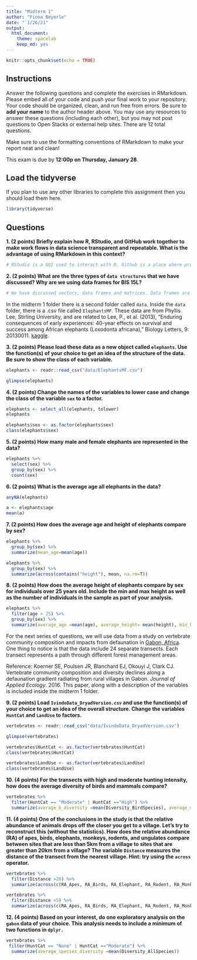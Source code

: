 ```yaml
---
title: "Midterm 1"
author: "Fiona Beyerle"
date: "`1/26/21"
output:
  html_document: 
    theme: spacelab
    keep_md: yes
---
```


```r
knitr::opts_chunk$set(echo = TRUE)
```

## Instructions
Answer the following questions and complete the exercises in RMarkdown. Please embed all of your code and push your final work to your repository. Your code should be organized, clean, and run free from errors. Be sure to **add your name** to the author header above. You may use any resources to answer these questions (including each other), but you may not post questions to Open Stacks or external help sites. There are 12 total questions.  

Make sure to use the formatting conventions of RMarkdown to make your report neat and clean!  

This exam is due by **12:00p on Thursday, January 28**.  

## Load the tidyverse
If you plan to use any other libraries to complete this assignment then you should load them here.
```r
library(tidyverse)
```

## Questions
**1. (2 points) Briefly explain how R, RStudio, and GitHub work together to make work flows in data science transparent and repeatable. What is the advantage of using RMarkdown in this context?**  
```r
# RStudio is a GUI used to interact with R. Github is a place where programmers can share their work to ensure repeatability. RMarkdown helps to create clean reports.
```

**2. (2 points) What are the three types of `data structures` that we have discussed? Why are we using data frames for BIS 15L?**
```r
# We have discussed vectors, data frames and matrices. Data frames are useful for 15L because it helps us organize data in different ways.  
```

In the midterm 1 folder there is a second folder called `data`. Inside the `data` folder, there is a .csv file called `ElephantsMF`. These data are from Phyllis Lee, Stirling University, and are related to Lee, P., et al. (2013), "Enduring consequences of early experiences: 40-year effects on survival and success among African elephants (Loxodonta africana)," Biology Letters, 9: 20130011. [kaggle](https://www.kaggle.com/mostafaelseidy/elephantsmf).  

**3. (2 points) Please load these data as a new object called `elephants`. Use the function(s) of your choice to get an idea of the structure of the data. Be sure to show the class of each variable.**
```r
elephants <- readr::read_csv("data/ElephantsMF.csv")
```

```r
glimpse(elephants)
```

**4. (2 points) Change the names of the variables to lower case and change the class of the variable `sex` to a factor.**
```r
elephants <- select_all(elephants, tolower)
elephants
```

```r
elephants$sex <- as.factor(elephants$sex)
class(elephants$sex)
```

**5. (2 points) How many male and female elephants are represented in the data?**
```r
elephants %>%
  select(sex) %>%
  group_by(sex) %>%
  count(sex)
```

**6. (2 points) What is the average age all elephants in the data?**
```r
anyNA(elephants)
```
```r
a <- elephants$age
mean(a)
```

**7. (2 points) How does the average age and height of elephants compare by sex?**
```r
elephants %>%
  group_by(sex) %>%
  summarize(mean_age=mean(age))
```
```r
elephants %>%
  group_by(sex) %>%
  summarize(across(contains("height"), mean, na.rm=T))
```

**8. (2 points) How does the average height of elephants compare by sex for individuals over 25 years old. Include the min and max height as well as the number of individuals in the sample as part of your analysis.**
```r
elephants %>%
  filter(age > 25) %>%
  group_by(sex) %>%
  summarize(average_age =mean(age), average_height= mean(height), min_height= min(height), max_height=max(height), n = n())
```

For the next series of questions, we will use data from a study on vertebrate community composition and impacts from defaunation in [Gabon, Africa](https://en.wikipedia.org/wiki/Gabon). One thing to notice is that the data include 24 separate transects. Each transect represents a path through different forest management areas.  

Reference: Koerner SE, Poulsen JR, Blanchard EJ, Okouyi J, Clark CJ. Vertebrate community composition and diversity declines along a defaunation gradient radiating from rural villages in Gabon. _Journal of Applied Ecology_. 2016. This paper, along with a description of the variables is included inside the midterm 1 folder.  

**9. (2 points) Load `IvindoData_DryadVersion.csv` and use the function(s) of your choice to get an idea of the overall structure. Change the variables `HuntCat` and `LandUse` to factors.**
```r
vertebrates <- readr::read_csv("data/IvindoData_DryadVersion.csv")
```

```r
glimpse(vertebrates)
```

```r
vertebrates$HuntCat <- as.factor(vertebrates$HuntCat)
class(vertebrates$HuntCat)
```
```r
vertebrates$LandUse <- as.factor(vertebrates$LandUse)
class(vertebrates$LandUse)
```

**10. (4 points) For the transects with high and moderate hunting intensity, how does the average diversity of birds and mammals compare?**
```r
vertebrates %>%
  filter(HuntCat == "Moderate" | HuntCat =="High") %>%
  summarize(average_b_diversity =mean(Diversity_BirdSpecies), average_m_diversity=mean(Diversity_MammalSpecies))
```

**11. (4 points) One of the conclusions in the study is that the relative abundance of animals drops off the closer you get to a village. Let's try to reconstruct this (without the statistics). How does the relative abundance (RA) of apes, birds, elephants, monkeys, rodents, and ungulates compare between sites that are less than 5km from a village to sites that are greater than 20km from a village? The variable `Distance` measures the distance of the transect from the nearest village. Hint: try using the `across` operator.**  
```r
vertebrates %>%
  filter(Distance >20) %>%
  summarize(across(c(RA_Apes, RA_Birds, RA_Elephant, RA_Rodent, RA_Monkeys, RA_Ungulate), mean))
```

```r
vertebrates %>%
  filter(Distance <5) %>%
  summarize(across(c(RA_Apes, RA_Birds, RA_Elephant, RA_Rodent, RA_Monkeys, RA_Ungulate), mean))
```

**12. (4 points) Based on your interest, do one exploratory analysis on the `gabon` data of your choice. This analysis needs to include a minimum of two functions in `dplyr.`**
```r
vertebrates %>%
 filter(HuntCat == "None" | HuntCat =="Moderate") %>%
  summarize(average_species_diversity =mean(Diversity_AllSpecies))
```

